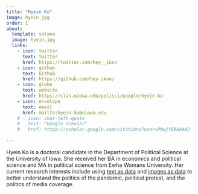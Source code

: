 ```yaml
---
title: "Hyein Ko"
image: hyein.jpg
order: 1
about:
  template: solana
  image: hyein.jpg
  links:
    - icon: twitter
      text: twitter
      href: https://twitter.com/hey__ikon
    - icon: github
      text: Github
      href: https://github.com/hey-ikon/
    - icon: globe
      text: website
      href: https://clas.uiowa.edu/polisci/people/hyein-ko
    - icon: envelope
      text: email
      href: mailto:hyein-ko@uiowa.edu
    # - icon: chat-left-quote
    #   text: "Google Scholar"
    #   href: https://scholar.google.com/citations?user=PNwjYEAAAAAJ
    
---
```


Hyein Ko is a doctoral candidate in the Department of Political Science at the University of Iowa.  She received her BA in economics and political science and MA in political science from Ewha Womans University. Her current research interests include using [text as data](https://doi.org/10.1111/lsq.12367) and [images as data](http://dx.doi.org/10.2139/ssrn.3986482) to better understand the politics of the pandemic, political protest, and the politics of media coverage.
